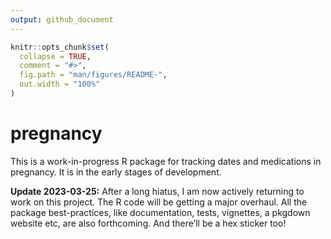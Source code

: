 ```yaml
---
output: github_document
---
```


<!-- README.md is generated from README.Rmd. Please edit that file -->

```r
knitr::opts_chunk$set(
  collapse = TRUE,
  comment = "#>",
  fig.path = "man/figures/README-",
  out.width = "100%"
)
```

# pregnancy

<!-- badges: start -->
<!-- badges: end -->

This is a work-in-progress R package for tracking dates and medications in pregnancy. 
It is in the early stages of development. 

**Update 2023-03-25:** 
After a long hiatus, I am now actively returning to work on this project.
The R code will be getting a major overhaul.
All the package best-practices, like documentation, tests, vignettes, a pkgdown website etc, are also forthcoming. And there'll be a hex sticker too!

<!-- ## Installation -->

<!-- You can install the development version of pregnancy from [GitHub](https://github.com/) with: -->

<!-- ``` r -->
<!-- # install.packages("devtools") -->
<!-- devtools::install_github("EllaKaye/pregnancy") -->
<!-- ``` -->

<!-- ## Example -->

<!-- This is a basic example which shows you how to solve a common problem: -->

<!-- ```{r example} -->
<!-- library(pregnancy) -->
<!-- ## basic example code -->
<!-- ``` -->

<!-- What is special about using `README.Rmd` instead of just `README.md`? You can include R chunks like so: -->

<!-- ```{r cars} -->
<!-- summary(cars) -->
<!-- ``` -->

<!-- You'll still need to render `README.Rmd` regularly, to keep `README.md` up-to-date. `devtools::build_readme()` is handy for this. You could also use GitHub Actions to re-render `README.Rmd` every time you push. An example workflow can be found here: <https://github.com/r-lib/actions/tree/v1/examples>. -->
